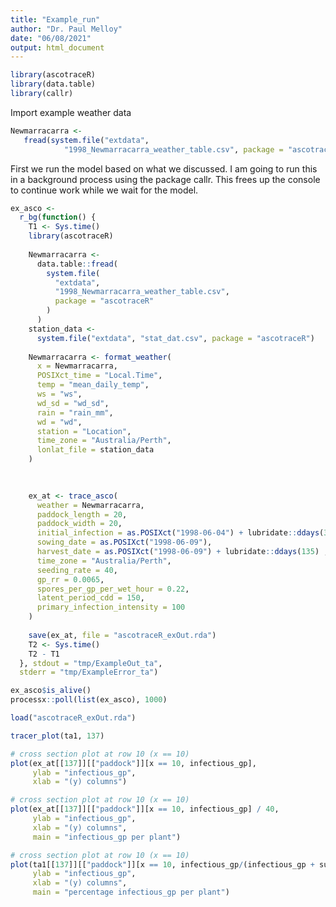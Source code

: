 ```yaml
---
title: "Example_run"
author: "Dr. Paul Melloy"
date: "06/08/2021"
output: html_document
---
```


```r
library(ascotraceR)
library(data.table)
library(callr)
```

Import example weather data
```r
Newmarracarra <-
   fread(system.file("extdata",
            "1998_Newmarracarra_weather_table.csv", package = "ascotraceR"))
```


First we run the model based on what we discussed.
I am going to run this in a background process using the package callr.
This frees up the console to continue work while we wait for the model.
```r
ex_asco <- 
  r_bg(function() {
    T1 <- Sys.time()
    library(ascotraceR)
    
    Newmarracarra <-
      data.table::fread(
        system.file(
          "extdata",
          "1998_Newmarracarra_weather_table.csv",
          package = "ascotraceR"
        )
      )
    station_data <-
      system.file("extdata", "stat_dat.csv", package = "ascotraceR")
    
    Newmarracarra <- format_weather(
      x = Newmarracarra,
      POSIXct_time = "Local.Time",
      temp = "mean_daily_temp",
      ws = "ws",
      wd_sd = "wd_sd",
      rain = "rain_mm",
      wd = "wd",
      station = "Location",
      time_zone = "Australia/Perth",
      lonlat_file = station_data
    )
    

    
    ex_at <- trace_asco(
      weather = Newmarracarra,
      paddock_length = 20,
      paddock_width = 20,
      initial_infection = as.POSIXct("1998-06-04") + lubridate::ddays(30),
      sowing_date = as.POSIXct("1998-06-09"),
      harvest_date = as.POSIXct("1998-06-09") + lubridate::ddays(135) ,
      time_zone = "Australia/Perth",
      seeding_rate = 40,
      gp_rr = 0.0065,
      spores_per_gp_per_wet_hour = 0.22,
      latent_period_cdd = 150,
      primary_infection_intensity = 100
    )
    
    save(ex_at, file = "ascotraceR_exOut.rda")
    T2 <- Sys.time()
    T2 - T1
  }, stdout = "tmp/ExampleOut_ta",
  stderr = "tmp/ExampleError_ta")
```

```r
ex_asco$is_alive()
processx::poll(list(ex_asco), 1000)
```

```r
load("ascotraceR_exOut.rda")
```

```r
tracer_plot(ta1, 137)

# cross section plot at row 10 (x == 10)
plot(ex_at[[137]][["paddock"]][x == 10, infectious_gp],
     ylab = "infectious_gp",
     xlab = "(y) columns")

# cross section plot at row 10 (x == 10)
plot(ex_at[[137]][["paddock"]][x == 10, infectious_gp] / 40,
     ylab = "infectious_gp",
     xlab = "(y) columns",
     main = "infectious_gp per plant")

# cross section plot at row 10 (x == 10)
plot(ta1[[137]][["paddock"]][x == 10, infectious_gp/(infectious_gp + susceptible_gp)] / 40,
     ylab = "infectious_gp",
     xlab = "(y) columns",
     main = "percentage infectious_gp per plant")
```

